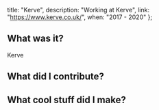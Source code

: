 
  title: "Kerve",
  description: "Working at Kerve",
  link: "https://www.kerve.co.uk/",
  when: "2017 - 2020"
};


## What was it?

Kerve

## What did I contribute?

## What cool stuff did I make?
